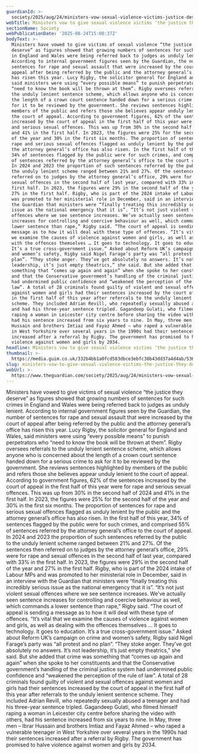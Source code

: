 ```yaml
---
guardianId: >-
  society/2025/aug/24/ministers-vow-sexual-violence-victims-justice-deserve-england-wales
webTitle: Ministers vow to give sexual violence victims ‘the justice they deserve’
sectionName: Society
webPublicationDate: '2025-08-24T15:00:37Z'
bodyText: >-
  Ministers have vowed to give victims of sexual violence “the justice they
  deserve” as figures showed that growing numbers of sentences for such crimes
  in England and Wales were being referred back to judges as unduly lenient.
  According to internal government figures seen by the Guardian, the number of
  sentences for rape and sexual assault that were increased by the court of
  appeal after being referred by the public and the attorney general’s office
  has risen this year. Lucy Rigby, the solicitor general for England and Wales,
  said ministers were using “every possible means” to punish perpetrators who
  “need to know the book will be thrown at them”. Rigby oversees referrals to
  the unduly lenient sentence scheme, which allows anyone who is concerned about
  the length of a crown court sentence handed down for a serious crime to ask
  for it to be reviewed by the government. She reviews sentences highlighted by
  members of the public and refers those she believes appear unduly lenient to
  the court of appeal. According to government figures, 62% of the sentences
  increased by the court of appeal in the first half of this year were for rape
  and serious sexual offences. This was up from 30% in the second half of 2024
  and 41% in the first half. In 2023, the figures were 25% for the second half
  of the year and 30% in the first six months. The proportion of sentences for
  rape and serious sexual offences flagged as unduly lenient by the public and
  the attorney general’s office has also risen. In the first half of this year,
  34% of sentences flagged by the public were for such crimes, and comprised 55%
  of sentences referred by the attorney general’s office to the court of appeal.
  In 2024 and 2023 the proportion of such sentences referred by the public to
  the unduly lenient scheme ranged between 21% and 27%. Of the sentences then
  referred on to judges by the attorney general’s office, 29% were for rape and
  sexual offences in the second half of last year, compared with 33% in the
  first half. In 2023, the figures were 29% in the second half of the year and
  27% in the first half. Rigby, who is part of the 2024 intake of Labour MPs and
  was promoted to her ministerial role in December, said in an interview with
  the Guardian that ministers were “finally treating this incredibly serious
  issue as the national emergency that it is”. “It’s not just violent sexual
  offences where we see sentence increases. We’ve actually seen sentence
  increases for controlling and coercive behaviour as well, which commands a
  lower sentence than rape,” Rigby said. “The court of appeal is sending a
  message as to how it will deal with these type of offences. “It’s vital that
  we examine the causes of violence against women and girls, as well as dealing
  with the offences themselves … It goes to technology. It goes to education.
  It’s a true cross-government issue.” Asked about Reform UK’s campaign on crime
  and women’s safety, Rigby said Nigel Farage’s party was “all protest and no
  plan”. “They stoke anger. They’ve got absolutely no answers. It’s not
  leadership, it’s just empty theatrics,” she said. But she added that crime was
  something that “comes up again and again” when she spoke to her constituents
  and that the Conservative government’s handling of the criminal justice system
  had undermined public confidence and “weakened the perception of the rule of
  law”. A total of 28 criminals found guilty of violent and sexual offences
  against women and girls had their sentences increased by the court of appeal
  in the first half of this year after referrals to the unduly lenient sentence
  scheme. They included Adrian Revill, who repeatedly sexually abused a teenager
  and had his three-year sentence tripled. Gagandeep Gulati, who filmed himself
  raping a woman in Leicester city centre before sharing the video with others,
  had his sentence increased from six years to nine. In May, three men – Ibrar
  Hussain and brothers Imtiaz and Fayaz Ahmed – who raped a vulnerable teenager
  in West Yorkshire over several years in the 1990s had their sentences
  increased after a referral by Rigby. The government has promised to halve
  violence against women and girls by 2034.
headline: Ministers vow to give sexual violence victims ‘the justice they deserve’
thumbnail: >-
  https://media.guim.co.uk/332b4bb1a0fcd583dbce3ebfc38b43dd37a4d4ab/536_234_5793_4634/500.jpg
slug: ministers-vow-to-give-sexual-violence-victims-the-justice-they-deserve
webUrl: >-
  https://www.theguardian.com/society/2025/aug/24/ministers-vow-sexual-violence-victims-justice-deserve-england-wales
---
```

Ministers have vowed to give victims of sexual violence “the justice they deserve” as figures showed that growing numbers of sentences for such crimes in England and Wales were being referred back to judges as unduly lenient. According to internal government figures seen by the Guardian, the number of sentences for rape and sexual assault that were increased by the court of appeal after being referred by the public and the attorney general’s office has risen this year. Lucy Rigby, the solicitor general for England and Wales, said ministers were using “every possible means” to punish perpetrators who “need to know the book will be thrown at them”. Rigby oversees referrals to the unduly lenient sentence scheme, which allows anyone who is concerned about the length of a crown court sentence handed down for a serious crime to ask for it to be reviewed by the government. She reviews sentences highlighted by members of the public and refers those she believes appear unduly lenient to the court of appeal. According to government figures, 62% of the sentences increased by the court of appeal in the first half of this year were for rape and serious sexual offences. This was up from 30% in the second half of 2024 and 41% in the first half. In 2023, the figures were 25% for the second half of the year and 30% in the first six months. The proportion of sentences for rape and serious sexual offences flagged as unduly lenient by the public and the attorney general’s office has also risen. In the first half of this year, 34% of sentences flagged by the public were for such crimes, and comprised 55% of sentences referred by the attorney general’s office to the court of appeal. In 2024 and 2023 the proportion of such sentences referred by the public to the unduly lenient scheme ranged between 21% and 27%. Of the sentences then referred on to judges by the attorney general’s office, 29% were for rape and sexual offences in the second half of last year, compared with 33% in the first half. In 2023, the figures were 29% in the second half of the year and 27% in the first half. Rigby, who is part of the 2024 intake of Labour MPs and was promoted to her ministerial role in December, said in an interview with the Guardian that ministers were “finally treating this incredibly serious issue as the national emergency that it is”. “It’s not just violent sexual offences where we see sentence increases. We’ve actually seen sentence increases for controlling and coercive behaviour as well, which commands a lower sentence than rape,” Rigby said. “The court of appeal is sending a message as to how it will deal with these type of offences. “It’s vital that we examine the causes of violence against women and girls, as well as dealing with the offences themselves … It goes to technology. It goes to education. It’s a true cross-government issue.” Asked about Reform UK’s campaign on crime and women’s safety, Rigby said Nigel Farage’s party was “all protest and no plan”. “They stoke anger. They’ve got absolutely no answers. It’s not leadership, it’s just empty theatrics,” she said. But she added that crime was something that “comes up again and again” when she spoke to her constituents and that the Conservative government’s handling of the criminal justice system had undermined public confidence and “weakened the perception of the rule of law”. A total of 28 criminals found guilty of violent and sexual offences against women and girls had their sentences increased by the court of appeal in the first half of this year after referrals to the unduly lenient sentence scheme. They included Adrian Revill, who repeatedly sexually abused a teenager and had his three-year sentence tripled. Gagandeep Gulati, who filmed himself raping a woman in Leicester city centre before sharing the video with others, had his sentence increased from six years to nine. In May, three men – Ibrar Hussain and brothers Imtiaz and Fayaz Ahmed – who raped a vulnerable teenager in West Yorkshire over several years in the 1990s had their sentences increased after a referral by Rigby. The government has promised to halve violence against women and girls by 2034.
